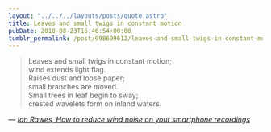 ```yaml
---
layout: "../../../layouts/posts/quote.astro"
title: Leaves and small twigs in constant motion
pubDate: 2010-08-23T16:46:54+00:00
tumblr_permalink: /post/998699612/leaves-and-small-twigs-in-constant-motion-wind
---
```


> Leaves and small twigs in constant motion;<br />
> wind extends light flag.<br />
> Raises dust and loose paper;<br />
> small branches are moved.<br />
> Small trees in leaf begin to sway;<br />
> crested wavelets form on inland waters.

— <cite>[Ian Rawes, _How to reduce wind noise on your smartphone recordings_](https://blogs.bl.uk/sound-and-vision/2010/07/how-to-reduce-wind-noise-on-your-smartphone-recordings.html)</cite>
